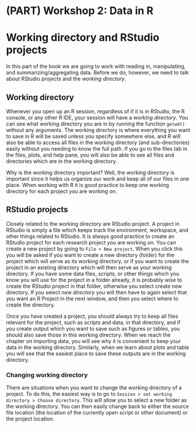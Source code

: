# (PART) Workshop 2: Data in R {-}
# Working directory and RStudio projects

In this part of the book we are going to work with reading in, manipulating, and summarizing/aggregating data. Before we do, however, we need to talk about RStudio *projects* and the *working directory*.

## Working directory
Whenever you open up an R session, regardless of if it is in RStudio, the R console, or any other R IDE, your session will have a *working directory*. You can see what working directory you are in by running the function `getwd()` without any arguments. The working directory is where everything you want to save in R will be saved unless you specify somewhere else, and R will also be able to access all files in the working directory (and sub-directories) easily without you needing to know the full path. If you go to the files tab in the files, plots, and help pane, you will also be able to see all files and directories which are in the working directory.

Why is the working directory important? Well, the working directory is important since it helps us organize our work and keep all of our files in one place. When working with R it is good practice to keep one working directory for each project you are working on.

## RStudio projects
Closely related to the working directory are RStudio project. A project in RStudio is simply a file which keeps track the environment, workspace, and other things related to RStudio. It is always good practice to create an  RStudio project for each research project you are working on. You can create a new project by going to `File > New project`. When you click this you will be asked if you want to create a new directory (folder) for the project which will serve as its working directory, or if you want to create the project in an existing directory which will then serve as your working directory. If you have some data files, scripts, or other things which you know you will use for the project in a folder already, it is probably wise to create the RStudio project in that folder, otherwise you select create new directory. If you select *new directory* you will then have to again select that you want an R Project in the next window, and then you select where to create the directory. 

Once you have created a project, you should always try to keep all files relevant for the project, such as scripts and data, in that directory, and if you create output which you want to save such as figures or tables, you should also save those in this working directory. When we reach the chapter on importing data, you will see why it is convenient to keep your data in the working directory. Similarly, when we learn about plots and table you will see that the easiest place to save these outputs are in the working directory.

### Changing working directory
There are situations when you want to change the working directory of a project. To do this, the easiest way is to go to `Session > set working directory > Choose directory`. This will allow you to select a new folder as the working directory. You can then easily change back to either the source file location (the location of the currently open script or other document) or the project location.










